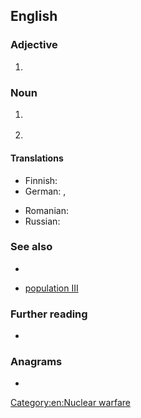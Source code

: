 {{also|Emp.|emp|emp-}}

==English==

===Adjective===
{{en-adj|-}}

# {{lb|en|astronomy}} {{abbreviation of|en|extremely metal-poor}} {{gloss|pertaining to stars with extremely low [[metallicity]]}}

===Noun===
{{en-noun}}

# {{initialism of|en|electromagnetic pulse}} {{gloss|It is caused by [[Compton]] recoil of highly excited [[electron]]s.}} 
# {{initialism of|en|[[enamel]] [[matrix]] [[protein]]}}

====Translations====
{{trans-top|initialism of electromagnetic pulse}}
* Finnish: {{t+|fi|EMP}}
* German: {{t|de|EMI|m}}, {{t|de|EMP|m}}
{{trans-mid}}
* Romanian: {{t-needed|ro}}
* Russian: {{t+|ru|ЭМИ|m|sc=Cyrl}}
{{trans-bottom}}

===See also===
* {{pedia|lang=en|Electromagnetic pulse}}
* {{sense|extremely metal poor}} [[population III]]

===Further reading===
* {{pedia}}

===Anagrams===
* {{anagrams|en|a=emp|MEP|MPE|PEM}}

[[Category:en:Nuclear warfare]]